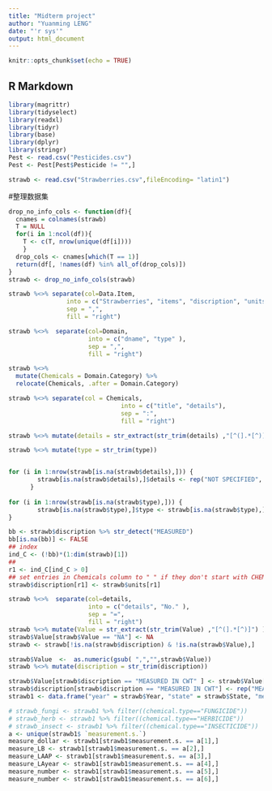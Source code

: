 ```yaml
---
title: "Midterm project"
author: "Yuanming LENG"
date: "'r sys'"
output: html_document
---
```


```r
knitr::opts_chunk$set(echo = TRUE)
```

## R Markdown

```r
library(magrittr)
library(tidyselect)
library(readxl)
library(tidyr)
library(base)
library(dplyr)
library(stringr)
Pest <- read.csv("Pesticides.csv")
Pest <- Pest[Pest$Pesticide != "",]

strawb <- read.csv("Strawberries.csv",fileEncoding= "latin1")
```

#整理数据集
```r
drop_no_info_cols <- function(df){
  cnames = colnames(strawb)
  T = NULL
  for(i in 1:ncol(df)){ 
    T <- c(T, nrow(unique(df[i])))
    }
  drop_cols <- cnames[which(T == 1)]
  return(df[, !names(df) %in% all_of(drop_cols)])
}
strawb <- drop_no_info_cols(strawb)

strawb %<>% separate(col=Data.Item,
                into = c("Strawberries", "items", "discription", "units"),
                sep = ",",
                fill = "right")

strawb %<>%  separate(col=Domain,
                      into = c("dname", "type" ), 
                      sep = ",", 
                      fill = "right")

strawb %<>% 
  mutate(Chemicals = Domain.Category) %>% 
  relocate(Chemicals, .after = Domain.Category) 

strawb %<>% separate(col = Chemicals,
                               into = c("title", "details"),
                               sep = ":",
                               fill = "right")

strawb %<>% mutate(details = str_extract(str_trim(details) ,"[^(].*[^)]") )

strawb %<>% mutate(type = str_trim(type))


for (i in 1:nrow(strawb[is.na(strawb$details),])) {
        strawb[is.na(strawb$details),]$details <- rep("NOT SPECIFIED", nrow(strawb[is.na(strawb$details),]))
      }
   
for (i in 1:nrow(strawb[is.na(strawb$type),])) {
        strawb[is.na(strawb$type),]$type <- strawb[is.na(strawb$type),]$dname
}

bb <- strawb$discription %>% str_detect("MEASURED")
bb[is.na(bb)] <- FALSE
## index 
ind_C <- (!bb)*(1:dim(strawb)[1])
## 
r1 <- ind_C[ind_C > 0]
## set entries in Chemicals column to " " if they don't start with CHEM
strawb$discription[r1] <- strawb$units[r1]

strawb %<>%  separate(col=details,
                      into = c("details", "No." ), 
                      sep = "=", 
                      fill = "right")
strawb %<>% mutate(Value = str_extract(str_trim(Value) ,"[^(].*[^)]") )
strawb$Value[strawb$Value == "NA"] <- NA
strawb <- strawb[!is.na(strawb$discription) & !is.na(strawb$Value),]

strawb$Value  <-  as.numeric(gsub( ",","",strawb$Value))
strawb %<>% mutate(discription = str_trim(discription))

strawb$Value[strawb$discription == "MEASURED IN CWT" ] <- strawb$Value[strawb$discription == "MEASURED IN CWT" ]*100
strawb$discription[strawb$discription == "MEASURED IN CWT"] <- rep("MEASURED IN LB", length(strawb$discription[strawb$discription == "MEASURED IN CWT" ]))
strawb1 <- data.frame("year" = strawb$Year, "state" = strawb$State, "measurement(s)" = strawb$discription, "chemical" = strawb$details, "chemical.type" = strawb$type, "value" = strawb$Value)
```



```r
# strawb_fungi <- strawb1 %>% filter((chemical.type=="FUNGICIDE"))
# strawb_herb <- strawb1 %>% filter((chemical.type=="HERBICIDE"))
# strawb_insect <- strawb1 %>% filter((chemical.type=="INSECTICIDE"))
a <- unique(strawb1$ `measurement.s.`)
measure_dollar <- strawb1[strawb1$measurement.s. == a[1],]
measure_LB <- strawb1[strawb1$measurement.s. == a[2],]
measure_LAAP <- strawb1[strawb1$measurement.s. == a[3],]
measure_LAyear <- strawb1[strawb1$measurement.s. == a[4],]
measure_number <- strawb1[strawb1$measurement.s. == a[5],]
measure_number <- strawb1[strawb1$measurement.s. == a[6],]




```

